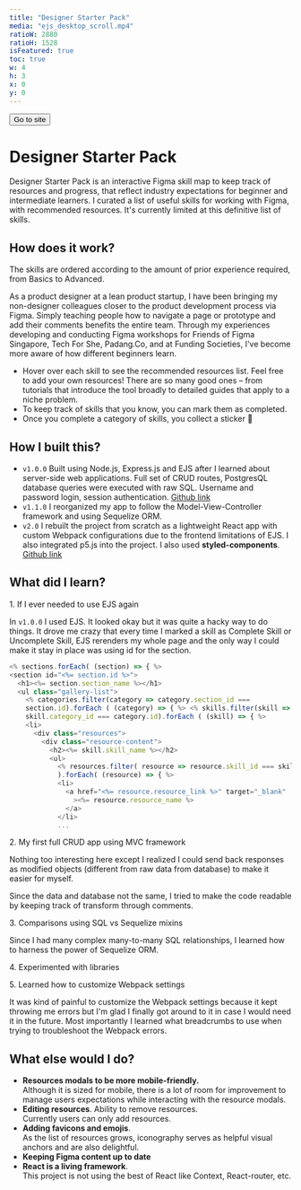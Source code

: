 ```yaml
---
title: "Designer Starter Pack"
media: "ejs_desktop_scroll.mp4"
ratioW: 2880
ratioH: 1528
isFeatured: true
toc: true
w: 4
h: 3
x: 0
y: 0
---
```


<button className="visit-website" href="https://designerstarterpack.lol">
  Go to site
</button>

<PostLayout>

# Designer Starter Pack

Designer Starter Pack is an interactive Figma skill map to keep track of resources and progress, that reflect industry expectations for beginner
and intermediate learners. I curated a list of useful skills for working
with Figma, with recommended resources. It's currently limited at this
definitive list of skills.

</PostLayout>

<div className="margin-top-36">
  <h2>How does it work?</h2>
</div>

<div className="container-fluid margin-top-36">
  <div className="row d-flex">
    <div className="col-md-4 padding-right-24">
      <p>
        The skills are ordered according to the amount of prior experience
        required, from Basics to Advanced.
      </p>
      <AccordionContainer title={"How did I choose the skills?"}>
        As a product designer at a lean product startup, I have been bringing my
        non-designer colleagues closer to the product development process via
        Figma. Simply teaching people how to navigate a page or prototype and
        add their comments benefits the entire team. Through my experiences
        developing and conducting Figma workshops for Friends of Figma
        Singapore, Tech For She, Padang.Co, and at Funding Societies, I've
        become more aware of how different beginners learn.
      </AccordionContainer>
    </div>
    <div className="col-md-8">
      <LoopingVideo src="/images/work/designer-starter-pack/ejs_desktop_scroll.mp4" />
    </div>
  </div>
</div>

<PostLayout>

- Hover over each skill to see the recommended resources list. Feel free to add your own resources! There are so many good ones – from tutorials that introduce the tool broadly to detailed guides that apply to a niche problem.
- To keep track of skills that you know, you can mark them as completed.
- Once you complete a category of skills, you collect a sticker :rainbow:

</PostLayout>

<PostLayout>

## How I built this?

- `v1.0.0` Built using Node.js, Express.js and EJS after I learned about server-side web applications. Full set of CRUD routes, PostgresQL database queries were executed with raw SQL. Username and password login, session authentication.
  [Github link](https://github.com/samanthadotdesign/designerstarterpack)
- `v1.1.0` I reorganized my app to follow the Model-View-Controller framework and using Sequelize ORM.
- `v2.0` I rebuilt the project from scratch as a lightweight React app with custom Webpack configurations due to the frontend limitations of EJS. I also integrated p5.js into the project. I also used **styled-components**.
  [Github link](https://github.com/samanthadotdesign/dsp)

</PostLayout>

<PostLayout>

## What did I learn?

<p className="lesson-header">1. If I ever needed to use EJS again</p>

In `v1.0.0` I used EJS. It looked okay but it was quite a hacky way to do things. It drove me crazy that every time I marked a skill as Complete Skill or Uncomplete Skill, EJS rerenders my whole page and the only way I could make it stay in place was using id for the section.

```js
<% sections.forEach( (section) => { %>
<section id="<%= section.id %>">
  <h1><%= section.section_name %></h1>
  <ul class="gallery-list">
    <% categories.filter(category => category.section_id ===
    section.id).forEach ( (category) => { %> <% skills.filter(skill =>
    skill.category_id === category.id).forEach ( (skill) => { %>
    <li>
      <div class="resources">
        <div class="resource-content">
          <h2><%= skill.skill_name %></h2>
          <ul>
            <% resources.filter( resource => resource.skill_id === skill.id
            ).forEach( (resource) => { %>
            <li>
              <a href="<%= resource.resource_link %>" target="_blank"
                ><%= resource.resource_name %>
              </a>
            </li>
            ...
```

<p className="lesson-header">2. My first full CRUD app using MVC framework</p>

Nothing too interesting here except I realized I could send back responses as modified objects (different from raw data from database) to make it easier for myself.

Since the data and database not the same, I tried to make the code readable by keeping track of transform through comments.

<p className="lesson-header">3. Comparisons using SQL vs Sequelize mixins</p>

<MarkdownImage
  src="/images/work/designer-starter-pack/erd.png"
  width="1902px"
  height="1182px"
  layout="fill"
/>

Since I had many complex many-to-many SQL relationships, I learned how to harness the power of Sequelize ORM.

<p className="lesson-header">4. Experimented with libraries</p>

<p className="lesson-header">5. Learned how to customize Webpack settings</p>

It was kind of painful to customize the Webpack settings because it kept throwing me errors but I'm glad I finally got around to it in case I would need it in the future. Most importantly I learned what breadcrumbs to use when trying to troubleshoot the Webpack errors.

</PostLayout>

<PostLayout>

## What else would I do?

- **Resources modals to be more mobile-friendly.**  
  Although it is sized for mobile, there is a lot of room for improvement to manage users expectations while interacting with the resource modals.
- **Editing resources**. Ability to remove resources.  
  Currently users can only add resources.
- **Adding favicons and emojis**.  
  As the list of resources grows, iconography serves as helpful visual anchors and are also delightful.
- **Keeping Figma content up to date**
- **React is a living framework**.  
  This project is not using the best of React like Context, React-router, etc.

</PostLayout>
